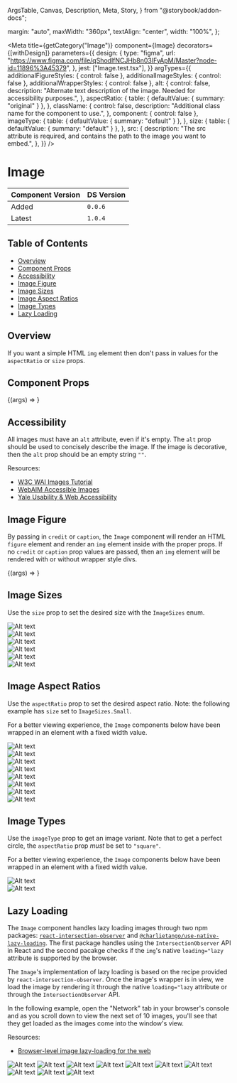   ArgsTable,
  Canvas,
  Description,
  Meta,
  Story,
} from "@storybook/addon-docs";


  margin: "auto",
  maxWidth: "360px",
  textAlign: "center",
  width: "100%",
};

<Meta
  title={getCategory("Image")}
  component={Image}
  decorators={[withDesign]}
  parameters={{
    design: {
      type: "figma",
      url: "https://www.figma.com/file/qShodlfNCJHb8n03IFyApM/Master?node-id=11896%3A45379",
    },
    jest: ["Image.test.tsx"],
  }}
  argTypes={{
    additionalFigureStyles: { control: false },
    additionalImageStyles: { control: false },
    additionalWrapperStyles: { control: false },
    alt: {
      control: false,
      description:
        "Alternate text description of the image. Needed for accessibility purposes.",
    },
    aspectRatio: {
      table: { defaultValue: { summary: "original" } },
    },
    className: {
      control: false,
      description: "Additional class name for the component to use.",
    },
    component: { control: false },
    imageType: {
      table: { defaultValue: { summary: "default" } },
    },
    size: {
      table: { defaultValue: { summary: "default" } },
    },
    src: {
      description:
        "The src attribute is required, and contains the path to the image you want to embed.",
    },
  }}
/>

# Image

| Component Version | DS Version |
| ----------------- | ---------- |
| Added             | `0.0.6`    |
| Latest            | `1.0.4`    |

## Table of Contents

- [Overview](#overview)
- [Component Props](#component-props)
- [Accessibility](#accessibility)
- [Image Figure](#image-figure)
- [Image Sizes](#image-sizes)
- [Image Aspect Ratios](#image-aspect-ratios)
- [Image Types](#image-types)
- [Lazy Loading](#lazy-loading)

## Overview

<Description of={Image} />

If you want a simple HTML `img` element then don't pass in values for the
`aspectRatio` or `size` props.

## Component Props

<Canvas>
  <Story
    name="Image with Controls"
    args={{
      additionalFigureStyles: undefined,
      additionalImageStyles: undefined,
      additionalWrapperStyles: undefined,
      alt: "Alt text",
      aspectRatio: "twoByOne",
      caption: "Image caption",
      className: undefined,
      component: undefined,
      credit: "Image credit",
      imageType: "default",
      size: "medium",
      src: "https://placeimg.com/400/300/animals",
    }}
  >
    {(args) => <Image {...args} />}
  </Story>
</Canvas>

<ArgsTable story="Image with Controls" />

## Accessibility

All images must have an `alt` attribute, even if it's empty. The `alt` prop should
be used to concisely describe the image. If the image is decorative, then the
`alt` prop should be an empty string `""`.

Resources:

- [W3C WAI Images Tutorial](https://www.w3.org/WAI/tutorials/images/)
- [WebAIM Accessible Images](https://webaim.org/techniques/images/)
- [Yale Usability & Web Accessibility](https://usability.yale.edu/web-accessibility/articles/images)

## Image Figure

By passing in `credit` or `caption`, the `Image` component will
render an HTML `figure` element and render an `img` element inside with the
proper props. If no `credit` or `caption` prop values are passed,
then an `img` element will be rendered with or without wrapper style divs.

<Canvas>
  <Story
    name="Figure and figcaption"
    args={{
      alt: "Alt text",
      aspectRatio: "threeByTwo",
      caption: "Image caption",
      credit: "Image credit",
      imageType: "default",
      size: "medium",
      src: "https://placeimg.com/400/300/animals",
    }}
    argTypes={{
      aspectRatio: { table: { disable: true } },
      caption: { table: { disable: true } },
      credit: { table: { disable: true } },
      imageType: { table: { disable: true } },
      size: { table: { disable: true } },
      src: { table: { disable: true } },
    }}
  >
    {(args) => <Image {...args} />}
  </Story>
</Canvas>

## Image Sizes

Use the `size` prop to set the desired size with the `ImageSizes` enum.

<Canvas>
  <Story name="Image Sizes">
    <SimpleGrid columns={1}>
      <div style={{ textAlign: "center" }}>
        <Heading id="ExtraExtraSmall" level="four" text="xxsmall" />
        <Image
          alt="Alt text"
          caption="64px"
          size="xxsmall"
          src="https://placeimg.com/400/300/animals"
        />
      </div>
      <div style={{ textAlign: "center" }}>
        <Heading id="ExtraSmall" level="four" text="xsmall" />
        <Image
          alt="Alt text"
          caption="96px"
          size="xsmall"
          src="https://placeimg.com/400/300/animals"
        />
      </div>
      <div style={{ textAlign: "center" }}>
        <Heading id="Small" level="four" text="small" />
        <Image
          alt="Alt text"
          caption="165px"
          size="small"
          src="https://placeimg.com/400/300/animals"
        />
      </div>
      <div style={{ textAlign: "center" }}>
        <Heading id="Medium" level="four" text="medium" />
        <Image
          alt="Alt text"
          caption="225px"
          size="medium"
          src="https://placeimg.com/400/300/animals"
        />
      </div>
      <div style={{ textAlign: "center" }}>
        <Heading id="Large" level="four" text="large" />
        <Image
          alt="Alt text"
          caption="360px"
          size="large"
          src="https://placeimg.com/400/300/animals"
        />
      </div>
      <div style={{ textAlign: "center" }}>
        <Heading id="Default" level="four" text="default" />
        <Image
          alt="Alt text"
          caption="100%"
          src="https://placeimg.com/400/300/animals"
        />
      </div>
    </SimpleGrid>
  </Story>
</Canvas>

## Image Aspect Ratios

Use the `aspectRatio` prop to set the desired aspect ratio. Note: the
following example has `size` set to `ImageSizes.Small`.

For a better viewing experience, the `Image` components below have been wrapped
in an element with a fixed width value.

<Canvas>
  <Story name="Image Aspect Ratios">
    <SimpleGrid columns={1}>
      <div style={imageBlockStyles}>
        <Heading id="fourbythree" level="four" text="fourByThree" />
        <Image
          alt="Alt text"
          aspectRatio="fourByThree"
          src="https://placeimg.com/400/300/animals"
        />
      </div>
      <div style={imageBlockStyles}>
        <Heading id="onebytwo" level="four" text="oneByTwo" />
        <Image
          alt="Alt text"
          aspectRatio="oneByTwo"
          src="https://placeimg.com/400/300/animals"
        />
      </div>
      <div style={imageBlockStyles}>
        <Heading id="original" level="four" text="original" />
        <Image
          alt="Alt text"
          aspectRatio="original"
          src="https://placeimg.com/400/300/animals"
        />
      </div>
      <div style={imageBlockStyles}>
        <Heading id="sixteenbynine" level="four" text="sixteenByNine" />
        <Image
          alt="Alt text"
          aspectRatio="sixteenByNine"
          src="https://placeimg.com/400/300/animals"
        />
      </div>
      <div style={imageBlockStyles}>
        <Heading id="square" level="four" text="square" />
        <Image
          alt="Alt text"
          aspectRatio="square"
          src="https://placeimg.com/400/300/animals"
        />
      </div>
      <div style={imageBlockStyles}>
        <Heading id="threebyfour" level="four" text="threeByFour" />
        <Image
          alt="Alt text"
          aspectRatio="threeByFour"
          src="https://placeimg.com/400/300/animals"
        />
      </div>
      <div style={imageBlockStyles}>
        <Heading id="threebytwo" level="four" text="threeByTwo" />
        <Image
          alt="Alt text"
          aspectRatio="threeByTwo"
          src="https://placeimg.com/400/300/animals"
        />
      </div>
      <div style={imageBlockStyles}>
        <Heading id="twobyone" level="four" text="twoByOne" />
        <Image
          alt="Alt text"
          aspectRatio="twoByOne"
          src="https://placeimg.com/400/300/animals"
        />
      </div>
    </SimpleGrid>
  </Story>
</Canvas>

## Image Types

Use the `imageType` prop to get an image variant. Note that to get a perfect
circle, the `aspectRatio` prop _must_ be set to `"square"`.

For a better viewing experience, the `Image` components below have been wrapped
in an element with a fixed width value.

<Canvas>
  <Story name="Image Types">
    <SimpleGrid columns={1}>
      <div style={imageBlockStyles}>
        <Heading id="default" level="four" text="default" />
        <Image
          alt="Alt text"
          aspectRatio="square"
          imageType="default"
          src="https://placeimg.com/400/400/animals"
        />
      </div>
      <div style={imageBlockStyles}>
        <Heading id="circle" level="four" text="circle" />
        <Image
          alt="Alt text"
          aspectRatio="square"
          imageType="circle"
          src="https://placeimg.com/400/400/animals"
        />
      </div>
    </SimpleGrid>
  </Story>
</Canvas>

## Lazy Loading

The `Image` component handles lazy loading images through two npm packages:
[`react-intersection-observer`](https://github.com/thebuilder/react-intersection-observer)
and [`@charlietango/use-native-lazy-loading`](https://www.npmjs.com/package/@charlietango/use-native-lazy-loading).
The first package handles using the `IntersectionObserver` API in React and the
second pacakge checks if the `img`'s native `loading="lazy` attribute is
supported by the browser.

The `Image`'s implementation of lazy loading is based on the recipe provided by
`react-intersection-observer`. Once the image's wrapper is in view, we load the
image by rendering it through the native `loading="lazy` attribute or through
the `IntersectionObserver` API.

In the following example, open the "Network" tab in your browser's console and
as you scroll down to view the next set of 10 images, you'll see that they get
loaded as the images come into the window's view.

Resources:

- [Browser-level image lazy-loading for the web](https://web.dev/browser-level-image-lazy-loading/)

<Canvas>
  <Story name="Lazy Loading">
    <SimpleGrid columns={1}>
      <Image alt="Alt text" src="https://placeimg.com/540/420/animals" />
      <Image alt="Alt text" src="https://placeimg.com/500/400/animals" />
      <Image alt="Alt text" src="https://placeimg.com/460/460/animals" />
      <Image alt="Alt text" src="https://placeimg.com/420/490/animals" />
      <Image alt="Alt text" src="https://placeimg.com/200/120/animals" />
      <Image alt="Alt text" src="https://placeimg.com/640/340/animals" />
      <Image alt="Alt text" src="https://placeimg.com/460/480/animals" />
      <Image alt="Alt text" src="https://placeimg.com/100/200/animals" />
      <Image alt="Alt text" src="https://placeimg.com/400/400/animals" />
      <Image alt="Alt text" src="https://placeimg.com/250/360/animals" />
    </SimpleGrid>
  </Story>
</Canvas>
